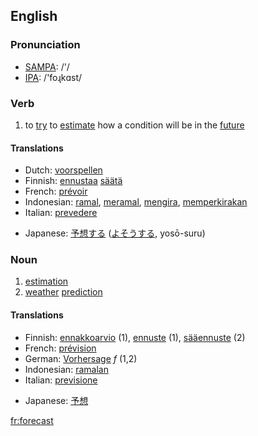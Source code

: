==English==
=== Pronunciation ===
*[[w:SAMPA|SAMPA]]: /'/
*[[w:IPA|IPA]]: /'foɻkɑst/

=== Verb ===
{{irregverb|'''to forecast'''|'''[[forecasts]]'''|'''[[forecast]]'''|'''[[forecast]]'''|'''[[forecasting]]'''}}

# to [[try]] to [[estimate]] how a condition will be in the [[future]]

==== Translations ====
{{top}}
*Dutch: [[voorspellen]]
*Finnish: [[ennustaa]] [[sää]]tä
*French: [[prévoir]]
*Indonesian: [[ramal]], [[ramal|meramal]], [[kira|mengira]], [[kira|memperkirakan]]
*Italian: [[prevedere]]
{{mid}}
*Japanese: [[予想]]する ([[よそう]]する, yosō-suru)
{{bottom}}

===Noun===
{{en-noun|forecast|forecasts}}

# [[estimation]]
# [[weather]] [[prediction]]

====Translations====
{{top}}
*Finnish: [[ennakkoarvio]] (1), [[ennuste]] (1), [[sääennuste]] (2)
*French: [[prévision]]
*German: [[Vorhersage]] ''f'' (1,2)
*Indonesian: [[ramal|ramalan]]
*Italian: [[previsione]]
{{mid}}
*Japanese: [[予想]]
{{bottom}}

[[fr:forecast]]